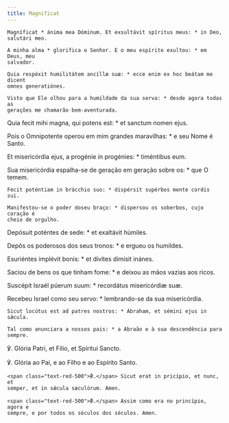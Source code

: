 ```yaml
---
title: Magnificat
---
```


<div class="side-by-side not-content">

    Magníficat * ánima mea Dóminum. Et exsultávit spíritus meus: * in Deo,
    salutári meo.

    A minha alma * glorifica o Senhor. E o meu espírito exultou: * em Deus, meu
    salvador.

    Quia respéxit humilitátem ancíllæ suæ: * ecce enim ex hoc beátam me dicent
    omnes generatiónes.

    Visto que Ele olhou para a humildade da sua serva: * desde agora todas as
    gerações me chamarão bem-aventurada.
  </span>

Quia fecit mihi magna, qui potens est: * et sanctum nomen ejus.

  <span>
    Pois o Omnipotente operou em mim grandes maravilhas: * e seu Nome é Santo.
  </span>

Et misericórdia ejus, a progénie in progénies: * timéntibus eum.

  <span>
    Sua misericórdia espalha-se de geração em geração sobre os: * que O temem.

    Fecit poténtiam in brácchio suo: * dispérsit supérbos mente cordis sui.

    Manifestou-se o poder doseu braço: * dispersou os soberbos, cujo coração é
    cheio de orgulho.
  </span>

Depósuit poténtes de sede: * et exaltávit húmiles.

Depôs os poderosos dos seus tronos: * e ergueu os humildes.

Esuriéntes implévit bonis: * et dívites dimísit inánes.

  <span>
    Saciou de bens os que tinham fome: * e deixou as mãos vazias aos ricos.
  </span>

Suscépit Israël púerum suum: * recordátus misericórdiæ suæ.

  <span>
    Recebeu Israel como seu servo: * lembrando-se da sua misericórdia.

    Sicut locútus est ad patres nostros: * Ábraham, et sémini ejus in sǽcula.

    Tal como anunciara a nossos pais: * a Abraão e à sua descendência para
    sempre.
  </span>

℣. Glória Patri, et Fílio, et Spíritui Sancto.

℣. Glória ao Pai, e ao Filho e ao Espírito Santo.

    <span class="text-red-500">℟.</span> Sicut erat in pricípio, et nunc, et
    semper, et in sǽcula sæculórum. Amen.

    <span class="text-red-500">℟.</span> Assim como era no princípio, agora e
    sempre, e por todos os séculos dos séculos. Amen.

</div>
